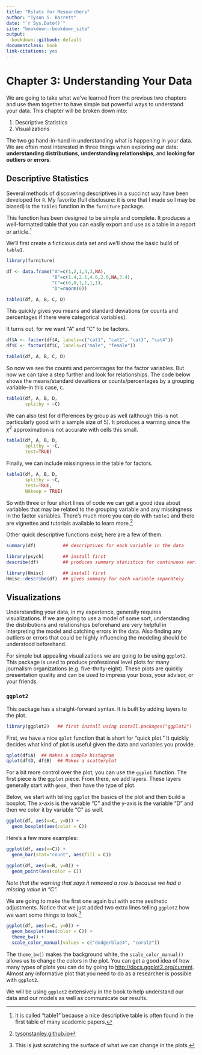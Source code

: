 ```yaml
---
title: "Rstats for Researchers"
author: "Tyson S. Barrett"
date: "`r Sys.Date()`"
site: "bookdown::bookdown_site"
output:
  bookdown::gitbook: default
documentclass: book
link-citations: yes
---
```


# Chapter 3: Understanding Your Data {-}

We are going to take what we've learned from the previous two chapters and use them together to have simple but powerful ways to understand your data. This chapter will be broken down into:

1. Descriptive Statistics
2. Visualizations

The two go hand-in-hand in understanding what is happening in your data. We are often most interested in three things when exploring our data: **understanding distributions**, **understanding relationships**, and **looking for outliers or errors**.

## Descriptive Statistics {-}

Several methods of discovering descriptives in a succinct way have been developed for `R`. My favorite (full disclosure: it is one that I made so I may be biased) is the `table1` function in the `furniture` package.

This function has been designed to be simple and complete. It produces a well-formatted table that you can easily export and use as a table in a report or article.[^tab1]

We'll first create a ficticious data set and we'll show the basic build of `table1`.

```r
library(furniture)

df <- data.frame("A"=c(1,2,1,4,3,NA),
                 "B"=c(1.4,2.1,4.6,2.0,NA,3.4),
                 "C"=c(0,0,1,1,1,1),
                 "D"=rnorm(6))

table1(df, A, B, C, D)
```

This quickly gives you means and standard deviations (or counts and percentages if there were categorical variables).

It turns out, for we want "A" and "C" to be factors.

```r
df$A <- factor(df$A, labels=c("cat1", "cat2", "cat3", "cat4"))
df$C <- factor(df$C, labels=c("male", "female"))

table1(df, A, B, C, D)
```

So now we see the counts and percentages for the factor variables. But now we can take a step further and look for relationships. The code below shows the means/standard devaitions or counts/percentages by a grouping variable--in this case, `C`.

```r
table1(df, A, B, D,
       splitby = ~C)
```

We can also test for differences by group as well (although this is not particularly good with a sample size of 5). It produces a warning since the $\chi^2$ approximation is not accurate with cells this small.

```r
table1(df, A, B, D,
       splitby = ~C,
       test=TRUE)
```


Finally, we can include missingness in the table for factors. 

```r
table1(df, A, B, D,
       splitby = ~C,
       test=TRUE,
       NAkeep = TRUE)
```


So with three or four short lines of code we can get a good idea about variables that may be related to the grouping variable and any missingness in the factor variables. There's much more you can do with `table1` and there are vignettes and tutorials available to learn more.[^tutorials]

Other quick descriptive functions exist; here are a few of them.

```r
summary(df)          ## descriptives for each variable in the data

library(psych)       ## install first
describe(df)         ## produces summary statistics for continuous variables

library(Hmisc)       ## install first
Hmisc::describe(df)  ## gives summary for each variable separately
```


## Visualizations {-}

Understanding your data, in my experience, generally requires visualizations. If we are going to use a model of some sort, understanding the distributions and relationships beforehand are very helpful in interpreting the model and catching errors in the data. Also finding any outliers or errors that could be highly influencing the modeling should be understood beforehand.

For simple but appealing visualizations we are going to be using `ggplot2`. This package is used to produce professional level plots for many journalism organizations (e.g. five-thrity-eight). These plots are quickly presentation quality and can be used to impress your boss, your advisor, or your friends.

### `ggplot2` {-}

This package has a straight-forward syntax. It is built by adding layers to the plot. 

```r
library(ggplot2)   ## first install using install.packages("ggplot2")
```

First, we have a nice `qplot` function that is short for "quick plot." It quickly decides what kind of plot is useful given the data and variables you provide.


```r
qplot(df$A)  ## Makes a simple histogram
qplot(df$D, df$B)  ## Makes a scatterplot
```


For a bit more control over the plot, you can use the `ggplot` function. The first piece is the `ggplot` piece. From there, we add layers. These layers generally start with `geom_` then have the type of plot. 

Below, we start with telling `ggplot` the basics of the plot and then build a boxplot. The x-axis is the variable "C" and the y-axis is the variable "D" and then we color it by variable "C" as well.

```r
ggplot(df, aes(x=C, y=D)) +
  geom_boxplot(aes(color = C))
```

Here's a few more examples:
```r
ggplot(df, aes(x=C)) +
  geom_bar(stat="count", aes(fill = C))
```

```r
ggplot(df, aes(x=B, y=D)) +
  geom_point(aes(color = C))
```

*Note that the warning that says it removed a row is because we had a missing value in "C".*

We are going to make the first one again but with some aesthetic adjustments. Notice that we just added two extra lines telling `ggplot2` how we want some things to look.[^look] 

```r
ggplot(df, aes(x=C, y=D)) +
  geom_boxplot(aes(color = C)) +
  theme_bw() +
  scale_color_manual(values = c("dodgerblue4", "coral2"))
```

The `theme_bw()` makes the background white, the `scale_color_manual()` allows us to change the colors in the plot. You can get a good idea of how many types of plots you can do by going to [http://docs.ggplot2.org/current][ggplot2]. Almost any informative plot that you need to do as a researcher is possible with `ggplot2`.

We will be using `ggplot2` extensively in the book to help understand our data and our models as well as communicate our results.





[^tab1]: It is called "table1" because a nice descriptive table is often found in the first table of many academic papers.

[^tutorials]: [tysonstanley.github.io](tysonstanley.github.io)

[ggplot2]: http://docs.ggplot2.org/current/

[^look]: This is just scratching the surface of what we can change in the plots.
